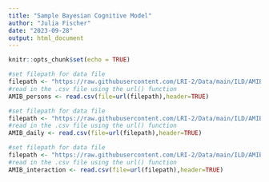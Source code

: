 ```yaml
---
title: "Sample Bayesian Cognitive Model"
author: "Julia Fischer"
date: "2023-09-28"
output: html_document
---
```


```r
knitr::opts_chunk$set(echo = TRUE)
```

```r
#set filepath for data file
filepath <- "https://raw.githubusercontent.com/LRI-2/Data/main/ILD/AMIBshare_persons_2019_0501.csv"
#read in the .csv file using the url() function
AMIB_persons <- read.csv(file=url(filepath),header=TRUE)
```

```r
#set filepath for data file
filepath <- "https://raw.githubusercontent.com/LRI-2/Data/main/ILD/AMIBshare_daily_2019_0501.csv"
#read in the .csv file using the url() function
AMIB_daily <- read.csv(file=url(filepath),header=TRUE)
```

```r
#set filepath for data file
filepath <- "https://raw.githubusercontent.com/LRI-2/Data/main/ILD/AMIBshare_interaction_2019_0501.csv"
#read in the .csv file using the url() function
AMIB_interaction <- read.csv(file=url(filepath),header=TRUE)
```